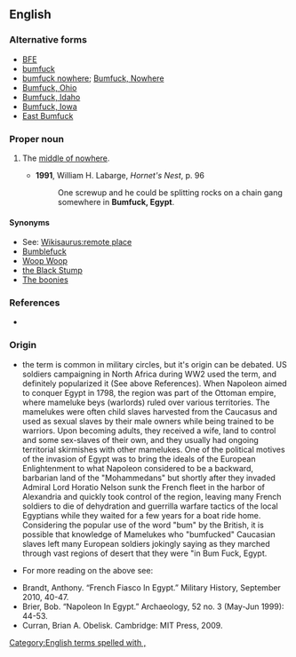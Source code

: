 ==English==

===Alternative forms===
* [[BFE]]
* [[bumfuck]]
* [[bumfuck nowhere]]; [[Bumfuck, Nowhere]]
* [[Bumfuck, Ohio]]
* [[Bumfuck, Idaho]]
* [[Bumfuck, Iowa]]
* [[East Bumfuck]]

===Proper noun===
{{en-proper noun|head=[[bumfuck|Bumfuck]], [[Egypt]]}}

# {{label|en|vulgar|idiomatic|US|originally|military slang}} The [[middle of nowhere]].
#* '''1991''', William H. Labarge, ''Hornet's Nest'', p. 96
#*: One screwup and he could be splitting rocks on a chain gang somewhere in '''Bumfuck, Egypt'''.

====Synonyms====
* See: [[Wikisaurus:remote place]]
* [[Bumblefuck]]
* [[Woop Woop]] {{qualifier|Australia}}
* [[the Black Stump]] {{qualifier|Australia}}
* [[The boonies]]

===References===
* {{cite-book|author=Elting, John R., Dan Cragg, Ernest Deal|year=1984|title=A Dictionary of Soldier Talk|location=New York|publisher=Scribner|page=43}}

[[Category:English terms spelled with ,]]

===Origin===

*the term is common in military circles, but it's origin can be debated. US soldiers campaigning in North Africa during WW2 used the term, and definitely popularized it (See above References). When Napoleon aimed to conquer Egypt in 1798, the region was part of the Ottoman empire, where mameluke beys (warlords) ruled over various territories. The mamelukes were often child slaves harvested from the Caucasus and used as sexual slaves by their male owners while being trained to be warriors. Upon becoming adults, they received a wife, land to control and some sex-slaves of their own, and they usually had ongoing territorial skirmishes with other mamelukes. One of the political motives of the invasion of Egypt was to bring the ideals of the European Enlightenment to what Napoleon considered to be a backward, barbarian land of the "Mohammedans" but shortly after they invaded Admiral Lord Horatio Nelson sunk the French fleet in the harbor of Alexandria and quickly took control of the region, leaving many French soldiers to die of dehydration and guerrilla warfare tactics of the local Egyptians while they waited for a few years for a boat ride home. Considering the popular use of the word "bum" by the British, it is possible that knowledge of Mamelukes who "bumfucked" Caucasian slaves left many European soldiers jokingly saying as they marched through vast regions of desert that they were "in Bum Fuck, Egypt.

*For more reading on the above see: 

*Brandt, Anthony. “French Fiasco In Egypt.” Military History, September 2010, 40-47. 
*Brier, Bob. “Napoleon In Egypt.” Archaeology, 52 no. 3 (May-Jun 1999): 44-53.
*Curran, Brian A. Obelisk. Cambridge: MIT Press, 2009.